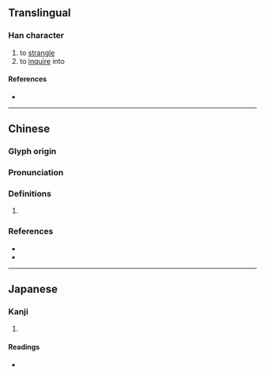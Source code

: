 {{character info/new}}
==Translingual==

===Han character===
{{Han char|rn=64|rad=手|as=11|sn=14|four=57022|canj=QSMH|ids=⿰扌翏}}

# to [[strangle]]
# to [[inquire]] into

====References====
* {{Han ref|kx=0449.140|dkj=12564|dj=0799.390|hdz=31950.140|uh=644E|ud=25678|bh=E1E5|bd=57829}}

----

==Chinese==
{{zh-forms}}

===Glyph origin===
{{Han etym}}

===Pronunciation===
{{zh-pron
|m=jiū
|c=gau1,lau4
|mc=y
|oc=y
|cat=
}}
{{zh-attn-split}}

===Definitions===
{{zh-hanzi}}

# {{rfdef|zh}}

===References===
* {{R:twedu|B01399}}
* {{R:yue:mfccd}}

----

==Japanese==

===Kanji===
{{ja-kanji|grade=|rs=手11}}

# {{defn|lang=ja|sort=手11}}

====Readings====
* {{ja-readings|on=[[きゅう]] (kyū), [[りゅう]] (ryū), [[く]] (ku)|kun=[[くくる]] (kukuru)}}